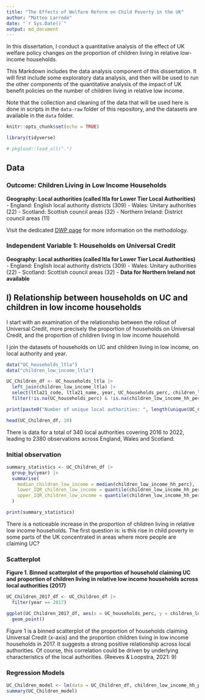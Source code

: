 ```yaml
---
title: "The Effects of Welfare Reform on Child Poverty in the UK"
author: "Matteo Larrode"
date: "`r Sys.Date()`"
output: md_document
---
```


In this dissertation, I conduct a quantitative analysis of the effect of UK welfare policy changes on the proportion of children living in relative low-income households. 

This Markdown includes the data analysis component of this dissertation. It will first include some exploratory data analysis, and then will be used to run the other components of the quantitative analysis of the impact of UK benefit policies on the number of children living in relative low income. 

Note that the collection and cleaning of the data that will be used here is done in scripts in the `data-raw` folder of this repository, and the datasets are available in the `data` folder. 

```r
knitr::opts_chunk$set(echo = TRUE)
```

```r
library(tidyverse)

# pkgload::load_all(".")
```

## Data

### Outcome: Children Living in Low Income Households

**Geography: Local authorities (called ltla for Lower Tier Local Authorities)**
- England: English local authority districts (309)
- Wales: Unitary authorities (22)
- Scotland: Scottish council areas (32)
- Northern Ireland: District council areas (11)

Visit the dedicated [DWP page](https://www.gov.uk/government/publications/children-in-low-income-families-local-area-statistics-background-information-and-methodology/background-information-and-methodology-children-in-low-income-families-local-area-statistics) for more information on the methodology. 

### Independent Variable 1: Households on Universal Credit

**Geography: Local authorities (called ltla for Lower Tier Local Authorities)**
- England: English local authority districts (309)
- Wales: Unitary authorities (22)
- Scotland: Scottish council areas (32)
- **Data for Northern Ireland not available**




##  I) Relationship between households on UC and children in low income households

I start with an examination of the relationship between the rollout of Universal Credit, more precisely the proportion of households on Universal Credit, and the proportion of children living in low income household. 

I join the datasets of households on UC and children living in low income, on local authority and year.

```r
data("UC_households_ltla")
data("children_low_income_ltla")

UC_Children_df <- UC_households_ltla |>
  left_join(children_low_income_ltla) |>
  select(ltla21_code, ltla21_name, year, UC_households_perc, children_low_income_hh_perc) |> 
  filter(!is.na(UC_households_perc) & !is.na(children_low_income_hh_perc))

print(paste0("Number of unique local authorities: ", length(unique(UC_Children_df$ltla21_code))))

head(UC_Children_df, 10)
```
There is data for a total of 340 local authorities covering 2016 to 2022, leading to 2380 observations across England, Wales and Scotland.

### Initial observation
```r
summary_statistics <- UC_Children_df |> 
  group_by(year) |> 
  summarise(
    median_children_low_income = median(children_low_income_hh_perc),
    lower_IQR_children_low_income = quantile(children_low_income_hh_perc, 0.25),
    upper_IQR_children_low_income = quantile(children_low_income_hh_perc, 0.75)
  )

print(summary_statistics)
```

There is a noticeable increase in the proportion of children living in relative low income households. 
The first question is: is this rise in child poverty in some parts of the UK concentrated in areas where more people are claiming UC?

### Scatterplot

**Figure 1. Binned scatterplot of the proportion of household claiming UC and proportion of children living in relative low income households across local authorities (2017)**

```r
UC_Children_2017_df <- UC_Children_df |>
  filter(year == 2017)

ggplot(UC_Children_2017_df, aes(x = UC_households_perc, y = children_low_income_hh_perc)) +
  geom_point()
```

Figure 1 is a binned scatterplot of the proportion of households claiming Universal Credit (x-axis) and the proportion children living in low income households in 2017. It suggests a strong positive relationship across local authorities. Of course, this correlation could be driven by underlying characteristics of the local authorities. (Reeves & Loopstra, 2021: 9)

### Regression Models 

```r
UC_Children_model <- lm(data = UC_Children_df, children_low_income_hh_perc ~ UC_households_perc)
summary(UC_Children_model)
```